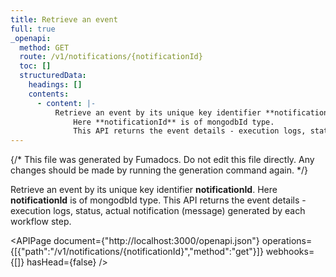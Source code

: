 ```yaml
---
title: Retrieve an event
full: true
_openapi:
  method: GET
  route: /v1/notifications/{notificationId}
  toc: []
  structuredData:
    headings: []
    contents:
      - content: |-
          Retrieve an event by its unique key identifier **notificationId**. 
              Here **notificationId** is of mongodbId type. 
              This API returns the event details - execution logs, status, actual notification (message) generated by each workflow step.
---
```


{/* This file was generated by Fumadocs. Do not edit this file directly. Any changes should be made by running the generation command again. */}

Retrieve an event by its unique key identifier **notificationId**. 
    Here **notificationId** is of mongodbId type. 
    This API returns the event details - execution logs, status, actual notification (message) generated by each workflow step.

<APIPage document={"http://localhost:3000/openapi.json"} operations={[{"path":"/v1/notifications/{notificationId}","method":"get"}]} webhooks={[]} hasHead={false} />